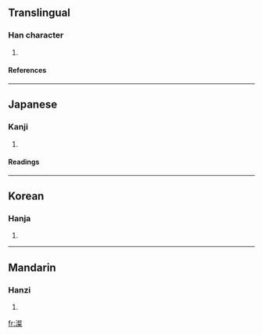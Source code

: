 ==Translingual==
===Han character===
{{Han char|rn=85|rad=水|as=13|sn=16|four=3719<sub>4</sub>|canj=水卜水木 (EYED)}}
# {{defn|Han|sort=水13}}
====References====
{{Han ref|kx=0653.220|dkj=18406|dj=1063.150|hdz=31755.010|uh=6FAF|ud=28591|bh=EA44|bd=59972}}

----
==Japanese==
===Kanji===
{{ja-kanji|grade=|rs=水13}}
# {{defn|Japanese}} 
====Readings====
{{ja-readings|on=[[さん]] (san)|kun=[[きよい]] (kiyoi)}}

----
==Korean==
===Hanja===
{{ko-hanja|hangeul=찬|eumhun=|rv=chan|mr=ch'an|y=chan}}
# {{defn|Korean}}

----
==Mandarin==
===Hanzi===
{{cmn-hanzi|pin=[[càn]] (can4), [[yù]] (yu4)|wg=ts'an<sup>4</sup>, yü<sup>4</sup>}}
# {{defn|Mandarin}}

[[fr:澯]]